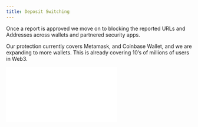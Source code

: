 ```yaml
---
title: Deposit Switching
---
```


Once a report is approved we move on to blocking the reported URLs and 
Addresses across wallets and partnered security apps.

Our protection currently covers Metamask, and Coinbase Wallet, and we are 
expanding to more wallets. This is already covering 10’s of millions of 
users in Web3.


<div
  style={{
    position: "relative",
    paddingBottom: "calc(67.79661016949152% + 40px)",
    height: 0,
  }}
>
  <iframe
    src={`https://demo.arcade.software/${arcadeId}?embed`}
    frameborder="0"
    loading="lazy"
    allowFullScreen
    style={{
      position: "absolute",
      top: 0,
      left: 0,
      width: "100%",
      height: "100%",
    }}
  />
</div>
